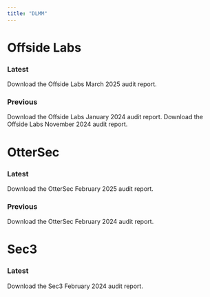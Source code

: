 ```yaml
---
title: "DLMM"
---
```


# Offside Labs

### Latest

<CardGroup cols={1}>
  <Card title="Download Offside Labs Audit" icon="file-pdf" iconType="solid" href="https://github.com/MeteoraAg/audits/blob/main/dlmm/offside-labs-dlmm-mar-2025.pdf">
    Download the Offside Labs March 2025 audit report.
  </Card>
</CardGroup>


### Previous

<CardGroup cols={2}>
  <Card title="Download Offside Labs Audit [1]" icon="file-pdf" iconType="solid" href="https://github.com/MeteoraAg/audits/blob/main/dlmm/offside-labs-dlmm-audit-jan-2024.pdf">
    Download the Offside Labs January 2024 audit report.
  </Card>
  <Card title="Download Offside Labs Audit [2]" icon="file-pdf" iconType="solid" href="https://github.com/MeteoraAg/audits/blob/main/dlmm/offside-labs-dlmm-audit-nov-2024.pdf">
    Download the Offside Labs November 2024 audit report.
  </Card>
</CardGroup>


# OtterSec

### Latest

<CardGroup cols={1}>
  <Card title="Download OtterSec Audit" icon="file-pdf" iconType="solid" href="https://github.com/MeteoraAg/audits/blob/main/dlmm/ottersec-dlmm-audit-feb-2025.pdf">
    Download the OtterSec February 2025 audit report.
  </Card>
</CardGroup>

### Previous

<CardGroup cols={1}>
  <Card title="Download OtterSec Audit [1]" icon="file-pdf" iconType="solid" href="https://github.com/MeteoraAg/audits/blob/main/dlmm/ottersec-dlmm-audit-feb-2024.pdf">
    Download the OtterSec February 2024 audit report.
  </Card>
</CardGroup>

# Sec3 

### Latest

<CardGroup cols={1}>
  <Card title="Download Sec3 Audit" icon="file-pdf" iconType="solid" href="https://github.com/MeteoraAg/audits/blob/main/dlmm/sec3-dlmm-audit-feb-2024.pdf">
    Download the Sec3 February 2024 audit report.
  </Card>
</CardGroup>

